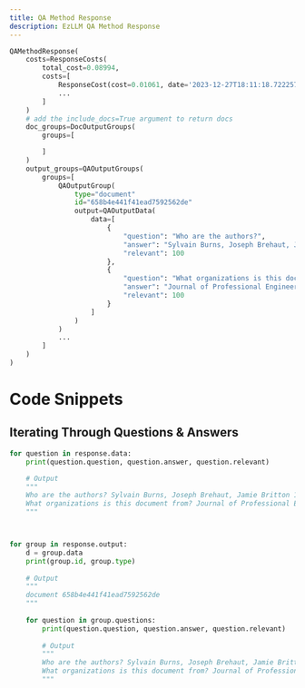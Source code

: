 ```yaml
---
title: QA Method Response
description: EzLLM QA Method Response
---
```



```py
QAMethodResponse(
    costs=ResponseCosts(
        total_cost=0.08994,
        costs=[
            ResponseCost(cost=0.01061, date='2023-12-27T18:11:18.722257', step='method', usage=835, limitType='llm', limitId='gpt-4-1106-preview', desc=None, reportedCost=None)
            ...
        ]
    )
    # add the include_docs=True argument to return docs
    doc_groups=DocOutputGroups(
        groups=[

        ]
    )
    output_groups=QAOutputGroups(
        groups=[
            QAOutputGroup(
                type="document"
                id="658b4e441f41ead7592562de"
                output=QAOutputData(
                    data=[
                        {
                            "question": "Who are the authors?",
                            "answer": "Sylvain Burns, Joseph Brehaut, Jamie Britton",
                            "relevant": 100
                        },
                        {
                            "question": "What organizations is this document from?",
                            "answer": "Journal of Professional Engineering, University of Ottawa",
                            "relevant": 100
                        }
                    ]
                )
            )
            ...
        ]
    )
)
```


# Code Snippets

## Iterating Through Questions & Answers
```py
for question in response.data:
    print(question.question, question.answer, question.relevant)

    # Output
    """
    Who are the authors? Sylvain Burns, Joseph Brehaut, Jamie Britton 100
    What organizations is this document from? Journal of Professional Engineering, University of Ottawa 100
    """



for group in response.output:
    d = group.data
    print(group.id, group.type)
    
    # Output
    """
    document 658b4e441f41ead7592562de
    """
    
    for question in group.questions:
        print(question.question, question.answer, question.relevant)
        
        # Output
        """
        Who are the authors? Sylvain Burns, Joseph Brehaut, Jamie Britton 100
        What organizations is this document from? Journal of Professional Engineering, University of Ottawa 100
        """
```